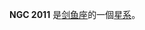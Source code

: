 {{NGCInfoBox|NGCID=NGC 2011|發現者=約翰·弗里德里希·威廉·赫歇爾|發現日期=1835年1月31日|其他編號=ESO 56-SC144|曆元=J2000.0|赤經=5時32分20.3秒
|赤緯=-67°31'24"|星座=剑鱼座|星體=星系|星等=10.6|表面亮度=|藍等=10.6}}

'''NGC 2011''' 是[[剑鱼座|剑鱼座]]的一個[[星系|星系]]。

{{NGCReference|2011}}
{{Catalogs|NGC=2011}}
